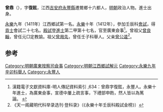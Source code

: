 '''曾鼎'''（{{bd|1389年||？}}），字'''復鉉'''，江西[[吉安府|吉安府]][[永豐縣|永豐縣]]遷鶯鄉十六都人，[[明朝|明朝]]政治人物。進士出身。

[[永樂|永樂]]九年（1411年）江西鄉試第一名。[[永樂|永樂]]十年（1412年），參加壬辰科[[會試|會試]]，得[[貢士|貢士]]會試二十七名。[[殿試|殿試]]登[[進士|進士]]第二甲第十七名，官至廣東僉事<ref>漢籍電子文獻資料庫-明人傳記資料索引 ,634：曾鼎字復鉉，永豐人。永樂十年進士，為廣東僉事，宣德中屢上疏言事，下禮部申飭，然人皆以為篤論。 </ref>。曾祖父[[曾良翰|曾良翰]]，曾任元□定教諭。祖父[[曾用先|曾用先]]，曾任壬子科舉人。父亲[[曾公逵|曾公逵]]<ref>《天一阁藏明代科举录选刊·登科录》（《永樂十年壬辰科殿試金榜》）</ref>。

==参考==
{{reflist}}
{{明朝人物小作品}}
{{永樂十年壬辰科殿試金榜}}
{{DEFAULTSORT:Zeng曾}}
[[Category:明朝廣東按察司僉事|Category:明朝廣東按察司僉事]]
[[Category:明朝江西鄉試解元|Category:明朝江西鄉試解元]]
[[Category:永樂九年辛卯科舉人|Category:永樂九年辛卯科舉人]]
[[Category:永豐人|Category:永豐人]]